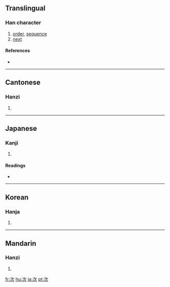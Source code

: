 ==Translingual==

===Han character===
{{Han char|rn=76|rad=欠|as=02|sn=6|four=3718<sub>2</sub>|canj=戈一弓人 (IMNO), 一一弓人 (MMNO)|ids=⿰[[冫]][[欠]]}}

# [[order]], [[sequence]]
# [[next]]

====References====
* {{Han ref|kx=0565.030|dkj=15992|dj=0954.010|hdz=32133.020|uh=6B21|ud=27425|bh=A6B8|bd=42680}}

----

==Cantonese==

===Hanzi===
{{yue-hanzi|jyut=|y=chi3}}

# {{defn|Cantonese}}

----

==Japanese==

===Kanji===
{{ja-kanji|grade=3|rs=欠02}}

# {{defn|Japanese}}

====Readings====
* {{ja-readings|on=[[じ]] (ji), [[し]] (shi)|kun=[[つぐ]] (tsugu), [[つぎ]] (tsugi)}}

----

==Korean==

===Hanja===
{{ko-hanja|hangeul=차|eumhun=|rv=cha|mr=ch'a|y=cha}}

# {{defn|Korean}}

----

==Mandarin==

===Hanzi===
{{cmn-hanzi|pin=[[cì]] ([[ci4]]), [[zí1ci]] (zi1ci2)|wg=tz'u<sup>4</sup>, <sup>2</sup>}}

# {{defn|Mandarin}}

[[fr:次]]
[[hu:次]]
[[ja:次]]
[[pt:次]]